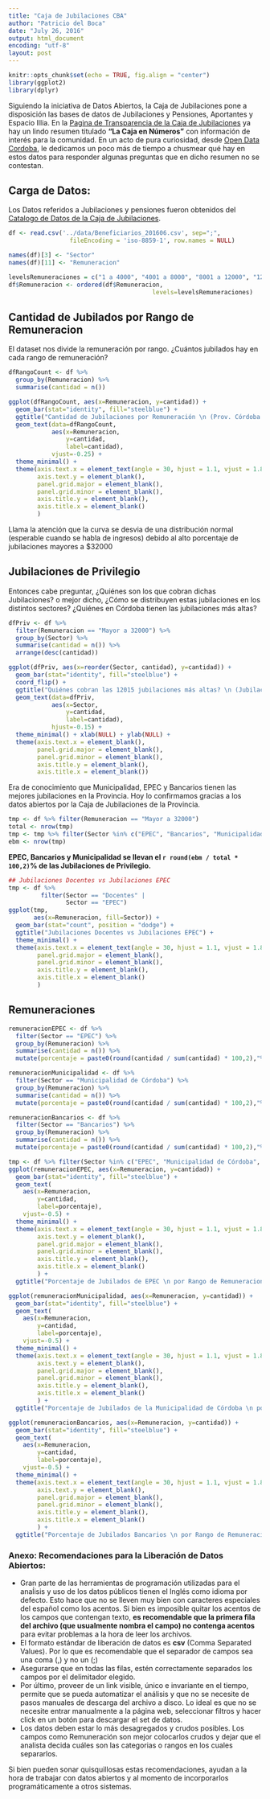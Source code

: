 ```yaml
---
title: "Caja de Jubilaciones CBA"
author: "Patricio del Boca"
date: "July 26, 2016"
output: html_document
encoding: "utf-8"
layout: post
---
```


```r
knitr::opts_chunk$set(echo = TRUE, fig.align = "center")
library(ggplot2)
library(dplyr)
```
Siguiendo la iniciativa de Datos Abiertos, la Caja de Jubilaciones pone a disposición las bases de datos de Jubilaciones y Pensiones, Aportantes y Espacio Illia. En la [Pagina de Transparencia de la Caja de Jubilaciones](http://www.cajajubilaciones.cba.gov.ar/portal/transparencia) ya hay un lindo resumen titulado **"La Caja en Números"** con información de interés para la comunidad. En un acto de pura curiosidad, desde [Open Data Cordoba](http://www.opendatacordoba.org), le dedicamos un poco más de tiempo a chusmear qué hay en estos datos para responder algunas preguntas que en dicho resumen no se contestan.

## Carga de Datos:

Los Datos referidos a Jubilaciones y pensiones fueron obtenidos del [Catalogo de Datos de la Caja de Jubilaciones](http://www.cajajubilaciones.cba.gov.ar/portal/catalogo_de_datos).

```r
df <- read.csv('../data/Beneficiarios_201606.csv', sep=";",
                 fileEncoding = 'iso-8859-1', row.names = NULL)

names(df)[3] <- "Sector"
names(df)[11] <- "Remuneracion"

levelsRemuneraciones = c("1 a 4000", "4001 a 8000", "8001 a 12000", "12001 a 16000", "16001 a 20000", "20001 a 24000", "24001 a 28000", "28001 a 32000", "Mayor a 32000")
df$Remuneracion <- ordered(df$Remuneracion,
                                        levels=levelsRemuneraciones)
```

## Cantidad de Jubilados por Rango de Remuneracion

El dataset nos divide la remuneración por rango. ¿Cuántos jubilados hay en cada rango de remuneración?

```r
dfRangoCount <- df %>% 
  group_by(Remuneracion) %>% 
  summarise(cantidad = n())

ggplot(dfRangoCount, aes(x=Remuneracion, y=cantidad)) +
  geom_bar(stat="identity", fill="steelblue") +
  ggtitle("Cantidad de Jubilaciones por Remuneración \n (Prov. Córdoba - Junio 2016)") +
  geom_text(data=dfRangoCount,
            aes(x=Remuneracion,
                y=cantidad,
                label=cantidad),
            vjust=-0.25) +
  theme_minimal() + 
  theme(axis.text.x = element_text(angle = 30, hjust = 1.1, vjust = 1.8),
        axis.text.y = element_blank(),
        panel.grid.major = element_blank(),
        panel.grid.minor = element_blank(),
        axis.title.y = element_blank(),
        axis.title.x = element_blank()
        )
```

Llama la atención que la curva se desvia de una distribución normal (esperable cuando se habla de ingresos) debido al alto porcentaje de jubilaciones mayores a $32000

## Jubilaciones de Privilegio

Entonces cabe preguntar, ¿Quiénes son los que cobran dichas Jubilaciones? o mejor dicho, ¿Cómo se distribuyen estas jubilaciones en los distintos sectores? ¿Quiénes en Córdoba tienen las jubilaciones más altas?

```r
dfPriv <- df %>% 
  filter(Remuneracion == "Mayor a 32000") %>% 
  group_by(Sector) %>% 
  summarise(cantidad = n()) %>% 
  arrange(desc(cantidad))

ggplot(dfPriv, aes(x=reorder(Sector, cantidad), y=cantidad)) + 
  geom_bar(stat="identity", fill="steelblue") + 
  coord_flip() + 
  ggtitle("Quiénes cobran las 12015 jubilaciones más altas? \n (Jubilaciones > $32000 - Prov Córdoba - Junio 2016)") +
  geom_text(data=dfPriv,
            aes(x=Sector,
                y=cantidad,
                label=cantidad),
            hjust=-0.15) +
  theme_minimal() + xlab(NULL) + ylab(NULL) + 
  theme(axis.text.x = element_blank(),
        panel.grid.major = element_blank(),
        panel.grid.minor = element_blank(),
        axis.title.y = element_blank(),
        axis.title.x = element_blank())
```

Era de conocimiento que Municipalidad, EPEC y Bancarios tienen las mejores jubilaciones en la Provincia. Hoy lo confirmamos gracias a los datos abiertos por la Caja de Jubilaciones de la Provincia.

```r
tmp <- df %>% filter(Remuneracion == "Mayor a 32000")
total <- nrow(tmp)
tmp <- tmp %>% filter(Sector %in% c("EPEC", "Bancarios", "Municipalidad de Córdoba")) 
ebm <- nrow(tmp)
```
**EPEC, Bancarios y Municipalidad se llevan el `r round(ebm / total * 100,2)`% de las Jubilaciones de Privilegio.**

```r
## Jubilaciones Docentes vs Jubilaciones EPEC
tmp <- df %>% 
         filter(Sector == "Docentes" |
                Sector == "EPEC")
ggplot(tmp,
       aes(x=Remuneracion, fill=Sector)) +
  geom_bar(stat="count", position = "dodge") + 
  ggtitle("Jubilaciones Docentes vs Jubilaciones EPEC") +
  theme_minimal() +
  theme(axis.text.x = element_text(angle = 30, hjust = 1.1, vjust = 1.8),
        panel.grid.major = element_blank(),
        panel.grid.minor = element_blank(),
        axis.title.y = element_blank(),
        axis.title.x = element_blank()
        )

```

## Remuneraciones

```r
remuneracionEPEC <- df %>% 
  filter(Sector == "EPEC") %>%
  group_by(Remuneracion) %>% 
  summarise(cantidad = n()) %>% 
  mutate(porcentaje = paste0(round(cantidad / sum(cantidad) * 100,2),"%"))

remuneracionMunicipalidad <- df %>% 
  filter(Sector == "Municipalidad de Córdoba") %>%
  group_by(Remuneracion) %>% 
  summarise(cantidad = n()) %>% 
  mutate(porcentaje = paste0(round(cantidad / sum(cantidad) * 100,2),"%"))

remuneracionBancarios <- df %>% 
  filter(Sector == "Bancarios") %>%
  group_by(Remuneracion) %>% 
  summarise(cantidad = n()) %>% 
  mutate(porcentaje = paste0(round(cantidad / sum(cantidad) * 100,2),"%"))

tmp <- df %>% filter(Sector %in% c("EPEC", "Municipalidad de Córdoba", "Bancarios"))
ggplot(remuneracionEPEC, aes(x=Remuneracion, y=cantidad)) + 
  geom_bar(stat="identity", fill="steelblue") +
  geom_text(
    aes(x=Remuneracion, 
        y=cantidad, 
        label=porcentaje),
    vjust=-0.5) +
  theme_minimal() +
  theme(axis.text.x = element_text(angle = 30, hjust = 1.1, vjust = 1.8),
        axis.text.y = element_blank(),
        panel.grid.major = element_blank(),
        panel.grid.minor = element_blank(),
        axis.title.y = element_blank(),
        axis.title.x = element_blank()
        ) +
  ggtitle("Porcentaje de Jubilados de EPEC \n por Rango de Remuneracion")

ggplot(remuneracionMunicipalidad, aes(x=Remuneracion, y=cantidad)) + 
  geom_bar(stat="identity", fill="steelblue") +
  geom_text(
    aes(x=Remuneracion, 
        y=cantidad, 
        label=porcentaje),
    vjust=-0.5) +
  theme_minimal() +
  theme(axis.text.x = element_text(angle = 30, hjust = 1.1, vjust = 1.8),
        axis.text.y = element_blank(),
        panel.grid.major = element_blank(),
        panel.grid.minor = element_blank(),
        axis.title.y = element_blank(),
        axis.title.x = element_blank()
        ) +
  ggtitle("Porcentaje de Jubilados de la Municipalidad de Córdoba \n por Rango de Remuneracion")

ggplot(remuneracionBancarios, aes(x=Remuneracion, y=cantidad)) + 
  geom_bar(stat="identity", fill="steelblue") +
  geom_text(
    aes(x=Remuneracion, 
        y=cantidad, 
        label=porcentaje),
    vjust=-0.5) +
  theme_minimal() +
  theme(axis.text.x = element_text(angle = 30, hjust = 1.1, vjust = 1.8),
        axis.text.y = element_blank(),
        panel.grid.major = element_blank(),
        panel.grid.minor = element_blank(),
        axis.title.y = element_blank(),
        axis.title.x = element_blank()
        ) +
  ggtitle("Porcentaje de Jubilados Bancarios \n por Rango de Remuneracion")
```

### Anexo: Recomendaciones para la Liberación de Datos Abiertos:

 - Gran parte de las herramientas de programación utilizadas para el anaĺisis y uso de los datos públicos tienen el Inglés como idioma por defecto. Esto hace que no se lleven muy bien con caracteres especiales del español como los acentos. Si bien es imposible quitar los acentos de los campos que contengan texto, **es recomendable que la primera fila del archivo (que usualmente nombra el campo) no contenga acentos** para evitar problemas a la hora de leer los archivos.
 - El formato estándar de liberación de datos es **csv** (Comma Separated Values). Por lo que es recomendable que el separador de campos sea una coma (,) y no un (;)
 - Asegurarse que en todas las filas, estén correctamente separados los campos por el delimitador elegido.
 - Por último, proveer de un link visible, único e invariante en el tiempo, permite que se pueda automatizar el análisis y que no se necesite de pasos manuales de descarga del archivo a disco. Lo ideal es que no se necesite entrar manualmente a la página web, seleccionar filtros y hacer click en un botón para descargar el set de datos.
 - Los datos deben estar lo más desagregados y crudos posibles. Los campos como Remuneración son mejor colocarlos crudos y dejar que el analista decida cuáles son las categorias o rangos en los cuales separarlos.
 
Si bien pueden sonar quisquillosas estas recomendaciones, ayudan a la hora de trabajar con datos abiertos y al momento de incorporarlos programáticamente a otros sistemas.